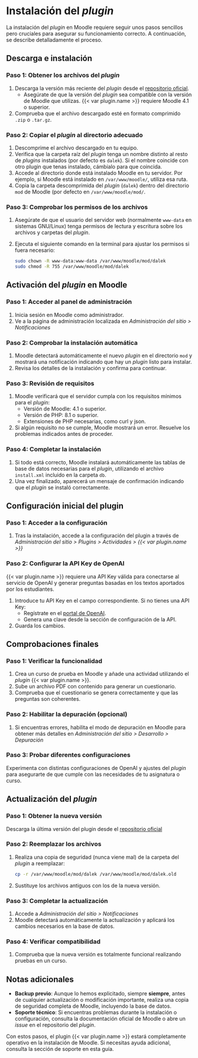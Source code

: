 # Instalación del _plugin_

La instalación del _plugin_ en Moodle requiere seguir unos pasos
sencillos pero cruciales para asegurar su funcionamiento correcto. A
continuación, se describe detalladamente el proceso.

## Descarga e instalación

### Paso 1: Obtener los archivos del _plugin_

1. Descarga la versión más reciente del _plugin_ desde el
   [repositorio oficial]({{< var repository.base >}}).
   - Asegúrate de que la versión del _plugin_ sea compatible con la
     versión de Moodle que utilizas. {{< var plugin.name >}} requiere
     Moodle 4.1 o superior.
2. Comprueba que el archivo descargado esté en formato comprimido `.zip`
   o `.tar.gz`.

### Paso 2: Copiar el _plugin_ al directorio adecuado

1. Descomprime el archivo descargado en tu equipo.
2. Verifica que la carpeta raíz del _plugin_ tenga un nombre distinto al
   resto de _plugins_ instalados (por defecto es `dalek`). Si el nombre
   coincide con otro plugin que tenas instalado, cámbialo para que
   coincida.
3. Accede al directorio donde está instalado Moodle en tu servidor. Por
   ejemplo, si Moodle está instalado en `/var/www/moodle/`, utiliza esa
   ruta.
4. Copia la carpeta descomprimida del _plugin_ (`dalek`) dentro del
   directorio `mod` de Moodle (por defecto en `/var/www/moodle/mod/`.

### Paso 3: Comprobar los permisos de los archivos

1. Asegúrate de que el usuario del servidor web (normalmente `www-data`
   en sistemas GNU/Linux) tenga permisos de lectura y escritura sobre
   los archivos y carpetas del _plugin_.
2. Ejecuta el siguiente comando en la terminal para ajustar los permisos
   si fuera necesario:
   ```bash
   sudo chown -R www-data:www-data /var/www/moodle/mod/dalek
   sudo chmod -R 755 /var/www/moodle/mod/dalek
   ```

## Activación del _plugin_ en Moodle

### Paso 1: Acceder al panel de administración

1. Inicia sesión en Moodle como administrador.
2. Ve a la página de administración localizada en _Administración del
   sitio > Notificaciones_

### Paso 2: Comprobar la instalación automática

1. Moodle detectará automáticamente el nuevo _plugin_ en el directorio
   `mod` y mostrará una notificación indicando que hay un _plugin_ listo
   para instalar.
2. Revisa los detalles de la instalación y confirma para continuar.

### Paso 3: Revisión de requisitos

1. Moodle verificará que el servidor cumpla con los requisitos mínimos
   para el _plugin_:
   - Versión de Moodle: 4.1 o superior.
   - Versión de PHP: 8.1 o superior.
   - Extensiones de PHP necesarias, como curl y json.
2. Si algún requisito no se cumple, Moodle mostrará un error. Resuelve
   los problemas indicados antes de proceder.

### Paso 4: Completar la instalación

1. Si todo está correcto, Moodle instalará automáticamente las tablas de
   base de datos necesarias para el _plugin_, utilizando el archivo
   `install.xml` incluido en la carpeta `db`.
2. Una vez finalizado, aparecerá un mensaje de confirmación indicando
   que el _plugin_ se instaló correctamente.

## Configuración inicial del plugin

### Paso 1: Acceder a la configuración

1. Tras la instalación, accede a la configuración del plugin a través de
   _Administración del sitio > Plugins > Actividades >
   {{< var plugin.name >}}_

### Paso 2: Configurar la API Key de OpenAI

{{< var plugin.name >}} requiere una API Key válida para conectarse al
servicio de OpenAI y generar preguntas basadas en los textos aportados
por los estudiantes.

1. Introduce tu API Key en el campo correspondiente. Si no tienes una
   API Key:
   - Regístrate en el [portal de OpenAI](https://platform.openai.com/).
   - Genera una clave desde la sección de configuración de la API.
2. Guarda los cambios.

## Comprobaciones finales

### Paso 1: Verificar la funcionalidad

1. Crea un curso de prueba en Moodle y añade una actividad utilizando el
   _plugin_ {{< var plugin.name >}}.
2. Sube un archivo PDF con contenido para generar un cuestionario.
3. Comprueba que el cuestionario se genera correctamente y que las
   preguntas son coherentes.

### Paso 2: Habilitar la depuración (opcional)

1. Si encuentras errores, habilita el modo de depuración en Moodle para
   obtener más detalles en _Administración del sitio > Desarrollo >
   Depuración_

### Paso 3: Probar diferentes configuraciones

Experimenta con distintas configuraciones de OpenAI y ajustes del
_plugin_ para asegurarte de que cumple con las necesidades de tu
asignatura o curso.

## Actualización del _plugin_

### Paso 1: Obtener la nueva versión

Descarga la última versión del plugin desde el
[repositorio oficial]({{< var repository.base >}})

### Paso 2: Reemplazar los archivos

1. Realiza una copia de seguridad (nunca viene mal) de la carpeta del
   _plugin_ a reemplazar:

   ```bash
   cp -r /var/www/moodle/mod/dalek /var/www/moodle/mod/dalek.old
   ```
2. Sustituye los archivos antiguos con los de la nueva versión.

### Paso 3: Completar la actualización

1. Accede a _Administración del sitio > Notificaciones_
2. Moodle detectará automáticamente la actualización y aplicará los
   cambios necesarios en la base de datos.

### Paso 4: Verificar compatibilidad

1. Comprueba que la nueva versión es totalmente funcional realizando
   pruebas en un curso.

## Notas adicionales

- **Backup previo**: Aunque lo hemos explicitado, siempre **siempre**,
  antes de cualquier actualización o modificación importante, realiza
  una copia de seguridad completa de Moodle, incluyendo la base de
  datos.
- **Soporte técnico**: Si encuentras problemas durante la instalación o
  configuración, consulta la documentación oficial de Moodle o abre un
  _issue_ en el repositorio del _plugin_.

Con estos pasos, el plugin {{< var plugin.name >}} estará completamente
operativo en la instalación de Moodle. Si necesitas ayuda adicional,
consulta la sección de soporte en esta guía.
